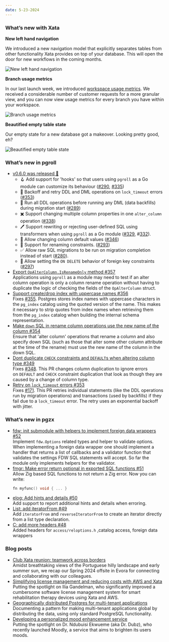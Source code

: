 ```yaml
---
date: 5-23-2024
---
```


### What’s new with Xata

<ArticleVideo
  platform="html"
  src="https://raw.githubusercontent.com/xataio/mdx-changelog/main/images/changelog-2024-05-22.mp4"
  width="1298"
  height="720"
/>

**New left hand navigation**

We introduced a new navigation model that explicitly separates tables from other functionality Xata provides on top of your database. This will open the door for new workflows in the coming months.

![New left hand navigation](/images/2024-05-22-new-navigation.png)

**Branch usage metrics**

In our last launch week, we introduced [workspace usage metrics](https://xata.io/blog/usage-metrics-launch). We received a considerable number of customer requests for a more granular view, and you can now view usage metrics for every branch you have within your workspace.

![Branch usage metrics](/images/2024-05-22-branch-usage.png)

**Beautified empty table state**

Our empty state for a new database got a makeover. Looking pretty good, eh?

![Beautified empty table state](/images/2024-05-22-empty-table-before-after.png)

### What’s new in pgroll

- [v0.6.0 was released 🎉](https://github.com/xataio/pgroll/releases/tag/v0.6.0)
  - 🪝 Add support for 'hooks' so that users using `pgroll` as a Go module can customize its behaviour ([#290](https://github.com/xataio/pgroll/pull/290), [#335](https://github.com/xataio/pgroll/pull/335))
  - 🚥 Backoff and retry DDL and DML operations on `lock_timeout` errors ([#353](https://github.com/xataio/pgroll/pull/353))
  - 🔗 Run all DDL operations before running any DML (data backfills) during migration start ([#289](https://github.com/xataio/pgroll/pull/289))
  - ✖️ Support changing multiple column properties in one `alter_column` operation ([#338](https://github.com/xataio/pgroll/pull/338))
  - 🖊️ Support rewriting or rejecting user-defined SQL using transformers when using `pgroll` as a Go module ([#329](https://github.com/xataio/pgroll/pull/329), #[332](https://github.com/xataio/pgroll/pull/332)).
  - 🫱 Allow changing column default values ([#346](https://github.com/xataio/pgroll/pull/346))
  - 📛 Support for renaming constraints. ([#293](https://github.com/xataio/pgroll/pull/293))
  - ✅ Allow raw SQL migrations to be run on migration completion instead of start ([#280](https://github.com/xataio/pgroll/pull/280)).
  - 🔑 Allow setting the `ON DELETE` behavior of foreign key constraints ([#297](https://github.com/xataio/pgroll/pull/297))
- [Export `OpAlterColumn.IsRenameOnly` method #357](https://github.com/xataio/pgroll/pull/357)\
  Applications using `pgroll` as a module may need to test if an alter column operation is only a column rename operation without having to duplicate the logic of checking the fields of the `OpAlterColumn` struct.
- [Support create/drop index with uppercase names #356](https://github.com/xataio/pgroll/pull/356)\
  Fixes [#355](https://github.com/xataio/pgroll/issues/355). Postgres stores index names with uppercase characters in the `pg_index` catalog using the quoted version of the name. This makes it necessary to strip quotes from index names when retrieving them from the `pg_index` catalog when building the internal schema representation.
- [Make `down` SQL in rename column operations use the new name of the column #354](https://github.com/xataio/pgroll/pull/354)\
  Ensure that 'alter column' operations that rename a column and also specify down SQL (such as those that alter some other column attribute at the time of the rename) must use the new name of the column in the down SQL.
- [Dont duplicate `CHECK` constraints and `DEFAULT`s when altering column type #349](https://github.com/xataio/pgroll/pull/349)\
  Fixes [#348](https://github.com/xataio/pgroll/issues/348). This PR changes column duplication to ignore errors on `DEFAULT` and `CHECK` constraint duplication that look as though they are caused by a change of column type.
- [Retry on `lock_timeout` errors #353](https://github.com/xataio/pgroll/pull/353)\
  Fixes [#171](https://github.com/xataio/pgroll/issues/171). This PR retries individual statements (like the DDL operations run by migration operations) and transactions (used by backfills) if they fail due to a `lock_timeout` error. The retry uses an exponential backoff with jitter.

### What’s new in pgzx

- [fdw: init submodule with helpers to implement foreign data wrappers #52](https://github.com/xataio/pgzx/pull/52)\
  Implement `fdw.Options` related types and helper to validate options. When implementing a foreign data wrapper one should implement a handler that returns a list of callbacks and a validator function that validates the settings FDW SQL statements will accept. So far the module only implements helpers for the validator.
- [fmgr: Make error return optional in exported SQL functions #51](https://github.com/xataio/pgzx/pull/51)\
  Allow Zig based SQL functions to not return a Zig error. Now you can write:
  ```c
  fn myfunc() void { ... }
  ```
- [elog: Add hints and details #50](https://github.com/xataio/pgzx/pull/50)\
  Add support to report additional hints and details when erroring.
- [List: add iteratorFrom #49](https://github.com/xataio/pgzx/pull/49)\
  Add `iteratorFrom` and `reverseIteratorFrom` to create an iterator directly from a list type declaration.
- [C: add more headers #48](https://github.com/xataio/pgzx/pull/48)\
  Added headers for `access/reloptions.h` ,catalog access, foreign data wrappers

### Blog posts

- [Club Xata reunion: teamwork across borders](https://xata.io/blog/offsite-evora-2024)\
  Amidst breathtaking views of the Portuguese hilly landscape and early summer sun, we recap our Spring 2024 offsite in Evora for connecting and collaborating with our colleagues.
- [Simplifying license management and reducing costs with AWS and Xata](https://xata.io/blog/community-spotlight-simplifying-license-management)\
  Putting the spotlight on Ilia Gandelman, who significantly improved a cumbersome software license management system for smart rehabilitation therapy devices using Xata and AWS.
- [Geographically distributed Postgres for multi-tenant applications](https://xata.io/blog/geo-distributed-postgres)\
  Documenting a pattern for making multi-tenant applications global by distributing the data, using only standard PostgreSQL functionality.
- [Developing a personalized mood enhancement service](https://xata.io/blog/community-spotlight-personalization-service)\
  Putting the spotlight on Dr. Ndubuisi Ekwueme (aka Dr. Dubz), who recently launched Moodly, a service that aims to brighten its users moods.
